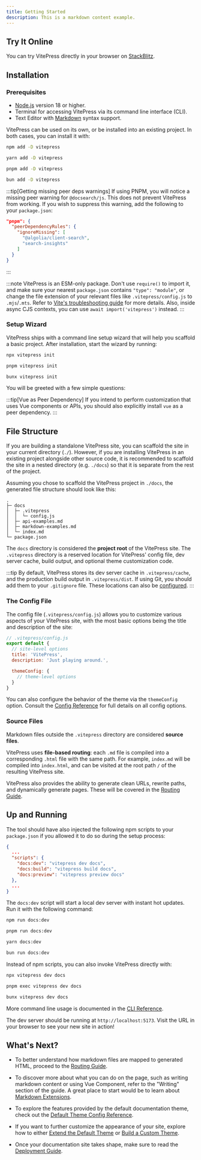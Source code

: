```yaml
---
title: Getting Started
description: This is a markdown content example.
---
```



## Try It Online

You can try VitePress directly in your browser on [StackBlitz](https://vitepress.new).

## Installation

### Prerequisites

- [Node.js](https://nodejs.org/) version 18 or higher.
- Terminal for accessing VitePress via its command line interface (CLI).
- Text Editor with [Markdown](https://en.wikipedia.org/wiki/Markdown) syntax support.

VitePress can be used on its own, or be installed into an existing project. In both cases, you can install it with:

<Tabs>
<TabItem label="npm">

```sh
npm add -D vitepress
```

</TabItem>

<TabItem label="yarn">

```sh
yarn add -D vitepress
```

</TabItem>
<TabItem label="pnpm">

```sh
pnpm add -D vitepress
```

</TabItem>
<TabItem label="bun">

```sh
bun add -D vitepress
```

</TabItem>
</Tabs>


:::tip[Getting missing peer deps warnings]
If using PNPM, you will notice a missing peer warning for `@docsearch/js`. This does not prevent VitePress from working. If you wish to suppress this warning, add the following to your `package.json`:

```json
"pnpm": {
  "peerDependencyRules": {
    "ignoreMissing": [
      "@algolia/client-search",
      "search-insights"
    ]
  }
}
```
:::

:::note
VitePress is an ESM-only package. Don't use `require()` to import it, and make sure your nearest `package.json` contains `"type": "module"`, or change the file extension of your relevant files like `.vitepress/config.js` to `.mjs`/`.mts`. Refer to [Vite's troubleshooting guide](http://vitejs.dev/guide/troubleshooting.html#this-package-is-esm-only) for more details. Also, inside async CJS contexts, you can use `await import('vitepress')` instead.
:::

### Setup Wizard

VitePress ships with a command line setup wizard that will help you scaffold a basic project. After installation, start the wizard by running:

<Tabs>
<TabItem label="npm">

```sh
npx vitepress init
```

</TabItem>

<TabItem label="pnpm">

```sh
pnpm vitepress init
```

</TabItem>
<TabItem label="bun">

```sh
bunx vitepress init
```

</TabItem>
</Tabs>

You will be greeted with a few simple questions:

:::tip[Vue as Peer Dependency]
If you intend to perform customization that uses Vue components or APIs, you should also explicitly install `vue` as a peer dependency.
:::

## File Structure

If you are building a standalone VitePress site, you can scaffold the site in your current directory (`./`). However, if you are installing VitePress in an existing project alongside other source code, it is recommended to scaffold the site in a nested directory (e.g. `./docs`) so that it is separate from the rest of the project.

Assuming you chose to scaffold the VitePress project in `./docs`, the generated file structure should look like this:

```
.
├─ docs
│  ├─ .vitepress
│  │  └─ config.js
│  ├─ api-examples.md
│  ├─ markdown-examples.md
│  └─ index.md
└─ package.json
```

The `docs` directory is considered the **project root** of the VitePress site. The `.vitepress` directory is a reserved location for VitePress' config file, dev server cache, build output, and optional theme customization code.

:::tip
By default, VitePress stores its dev server cache in `.vitepress/cache`, and the production build output in `.vitepress/dist`. If using Git, you should add them to your `.gitignore` file. These locations can also be [configured](../reference/site-config#outdir).
:::

### The Config File

The config file (`.vitepress/config.js`) allows you to customize various aspects of your VitePress site, with the most basic options being the title and description of the site:

```js
// .vitepress/config.js
export default {
  // site-level options
  title: 'VitePress',
  description: 'Just playing around.',

  themeConfig: {
    // theme-level options
  }
}
```

You can also configure the behavior of the theme via the `themeConfig` option. Consult the [Config Reference](../reference/site-config) for full details on all config options.

### Source Files

Markdown files outside the `.vitepress` directory are considered **source files**.

VitePress uses **file-based routing**: each `.md` file is compiled into a corresponding `.html` file with the same path. For example, `index.md` will be compiled into `index.html`, and can be visited at the root path `/` of the resulting VitePress site.

VitePress also provides the ability to generate clean URLs, rewrite paths, and dynamically generate pages. These will be covered in the [Routing Guide](./routing).

## Up and Running

The tool should have also injected the following npm scripts to your `package.json` if you allowed it to do so during the setup process:

```json
{
  ...
  "scripts": {
    "docs:dev": "vitepress dev docs",
    "docs:build": "vitepress build docs",
    "docs:preview": "vitepress preview docs"
  },
  ...
}
```

The `docs:dev` script will start a local dev server with instant hot updates. Run it with the following command:

<Tabs>
<TabItem label="npm">

```sh
npm run docs:dev
```

</TabItem>

<TabItem label="pnpm">

```sh
pnpm run docs:dev
```

</TabItem>
<TabItem label="yarn">

```sh
yarn docs:dev
```

</TabItem>
<TabItem label="bun">

```sh
bun run docs:dev
```

</TabItem>
</Tabs>

Instead of npm scripts, you can also invoke VitePress directly with:

<Tabs>
<TabItem label="npm">

```sh
npx vitepress dev docs
```

</TabItem>

<TabItem label="pnpm">

```sh
pnpm exec vitepress dev docs
```

</TabItem>

<TabItem label="bun">

```sh
bunx vitepress dev docs
```

</TabItem>
</Tabs>

More command line usage is documented in the [CLI Reference](../reference/cli).

The dev server should be running at `http://localhost:5173`. Visit the URL in your browser to see your new site in action!

## What's Next?

- To better understand how markdown files are mapped to generated HTML, proceed to the [Routing Guide](./routing).

- To discover more about what you can do on the page, such as writing markdown content or using Vue Component, refer to the "Writing" section of the guide. A great place to start would be to learn about [Markdown Extensions](./markdown).

- To explore the features provided by the default documentation theme, check out the [Default Theme Config Reference](../reference/default-theme-config).

- If you want to further customize the appearance of your site, explore how to either [Extend the Default Theme](./extending-default-theme) or [Build a Custom Theme](./custom-theme).

- Once your documentation site takes shape, make sure to read the [Deployment Guide](./deploy).